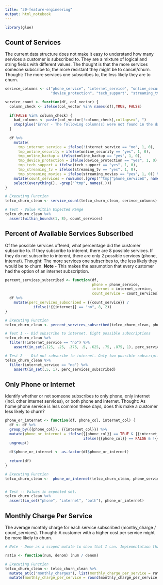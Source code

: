 ```yaml
---
title: "30-feature-engineering"
output: html_notebook
---
```

```r
library(glue)
```


## Count of Services
The current data structure does not make it easy to understand how many services a customer is subscribed to. They are a mixture of logical and string fields with different values. The thought is that the more services someone subscribe to, the more resistant they might be to cancel/churn.
Thought: The more services one subscribes to, the less likely they are to churn.
```r
serivce_columns <- c("phone_service", "internet_service", "online_security", "online_backup", 
                     "device_protection", "tech_support", "streaming_tv", "streaming_movies")

service_count <- function(df, col_vector) {
  column_check <- ifelse(col_vector %in% names(df),TRUE, FALSE)
  
  if(FALSE %in% column_check) {
    bad_columns <- paste(col_vector[!column_check],collapse=", ")
    stop(glue("Error - The following column(s) were not found in the data frame:\n {bad_columns}"))
  }
  
  df %>% 
    mutate(
      tmp_internet_service = ifelse(!internet_service == "no", 1, 0),
      tmp_online_security = ifelse(online_security == "yes", 1, 0), 
      tmp_online_backup = ifelse(online_backup == "yes", 1, 0), 
      tmp_device_protection = ifelse(device_protection == "yes", 1, 0),
      tmp_tech_support = ifelse(tech_support == "yes", 1, 0),
      tmp_streaming_tv = ifelse(streaming_tv == "yes", 1, 0),
      tmp_streaming_movies = ifelse(streaming_movies == "yes", 1, 0)) %>% 
    mutate(count_services = rowSums(.[grep("^tmp|^phone_service$", names(.))])) %>% 
    select(everything(), -grep("^tmp", names(.)))
}

# Executing Function
telco_churn_clean <- service_count(telco_churn_clean, serivce_columns)

# Test - Value Within Expected Range
telco_churn_clean %>% 
  assert(within_bounds(1, 8), count_services)
```


## Percent of Available Services Subscribed
Of the possible services offered, what percentage did the customer subscribe to. If they subscribe to interent, there are 8 possible services. If they do not subscribe to interent, there are only 2 possible services (phone, internet).
Thought: The more services one subscribes to, the less likely they would be to churn.
__Note__ - This makes the assumption that every customer had the option of an internet subscription.
```r
percent_services_subscribed <- function(df, 
                                        phone = phone_service, 
                                        internet = internet_service, 
                                        count_service = count_services) {
  df %>% 
    mutate(perc_services_subscribed = {{count_service}} / 
             ifelse(!{{internet}} == "no", 8, 2))
}

# Executing Function
telco_churn_clean <- percent_services_subscribed(telco_churn_clean, phone_service, internet_service, count_services)

# Test 1 -- Did subscribe to internet. Eight possible subscriptions
telco_churn_clean %>% 
  filter(!internet_service == "no") %>%
    assert(in_set(.125, .25, .375, .5, .625, .75, .875, 1), perc_services_subscribed)

# Test 2 -- Did not subscribe to internet. Only two possible subscriptions
telco_churn_clean %>% 
  filter(internet_service == "no") %>%
    assert(in_set(.5, 1), perc_services_subscribed)
```


## Only Phone or Internet
Identify whether or not someone subscribes to only phone, only internet (incl. other internet services), or both phone and internet.
Thought: As home phone service is less common these days, does this make a customer less likely to churn?
```r
phone_or_internet <- function(df, phone_col, internet_col) {
  df <- df %>% 
  group_by({{phone_col}}, {{internet_col}}) %>% 
  mutate(phone_or_internet = ifelse({{phone_col}} == TRUE & {{internet_col}} == "no", "phone",
                                    ifelse({{phone_col}} == FALSE & !{{internet_col}}== "no", "internet", "both"))) %>% 
  ungroup()
  
  df$phone_or_internet <- as.factor(df$phone_or_internet)
  
  return(df)
}

# Executing Function
telco_churn_clean <-  phone_or_internet(telco_churn_clean, phone_service, internet_service)


# Test -- Values in expected set.
telco_churn_clean %>% 
  assert(in_set("phone", "internet", "both"), phone_or_internet)

```


## Monthly Charge Per Service
The average monthly charge for each service subscribed (monthy_charge / count_services).
Thought: A customer with a higher cost per service might be more likely to churn.
```r
# Note - Done as a scoped mutate to show that I can. Implementation that makes the most sense is probably similar to the other feature engineering functions.

ratio <- function(num, denom) (num / denom)

# Executing Function
telco_churn_clean <- telco_churn_clean %>% 
  mutate_at(c("monthly_charges"), list(monthly_charge_per_service = ratio), denom = telco_churn_clean$count_services) %>% 
  mutate(monthly_charge_per_service = round(monthly_charge_per_service,2))
```